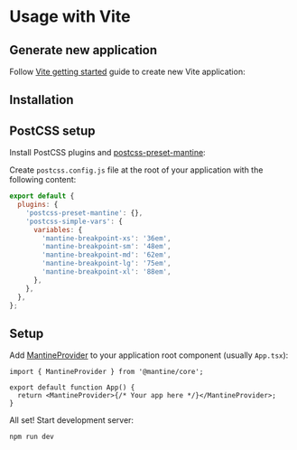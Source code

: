 

# Usage with Vite

## Generate new application

Follow [Vite getting started](https://vitejs.dev/guide/) guide to create new Vite application:

<NpmScript yarnScript="yarn create vite" npmScript="npm create vite@latest" />

## Installation

<PackagesInstallation />

## PostCSS setup

Install PostCSS plugins and [postcss-preset-mantine](/styles/postcss-preset):

<InstallScript packages="postcss postcss-preset-mantine postcss-simple-vars" dev />

Create `postcss.config.js` file at the root of your application with the following content:

```js
export default {
  plugins: {
    'postcss-preset-mantine': {},
    'postcss-simple-vars': {
      variables: {
        'mantine-breakpoint-xs': '36em',
        'mantine-breakpoint-sm': '48em',
        'mantine-breakpoint-md': '62em',
        'mantine-breakpoint-lg': '75em',
        'mantine-breakpoint-xl': '88em',
      },
    },
  },
};
```

## Setup

Add [MantineProvider](/theming/mantine-provider/) to your application root component (usually `App.tsx`):

```tsx
import { MantineProvider } from '@mantine/core';

export default function App() {
  return <MantineProvider>{/* Your app here */}</MantineProvider>;
}
```

All set! Start development server:

```bash
npm run dev
```

